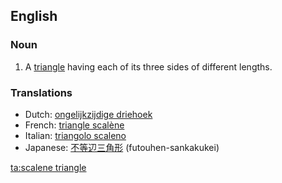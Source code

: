 ==English==

===Noun===

{{en-noun|sg=[[scalene]] [[triangle]]}}

# {{geometry}} A [[triangle]] having each of its three sides of different lengths.

===Translations===
{{trans-top|triangle having each of its three sides of different lengths}}
*Dutch: [[ongelijkzijdige driehoek]]
*French: [[triangle scalène]] {{f}}
*Italian: [[triangolo scaleno]] {{m}}
*Japanese: [[不等辺三角形]] (futouhen-sankakukei)
{{trans-bottom}}

[[ta:scalene triangle]]